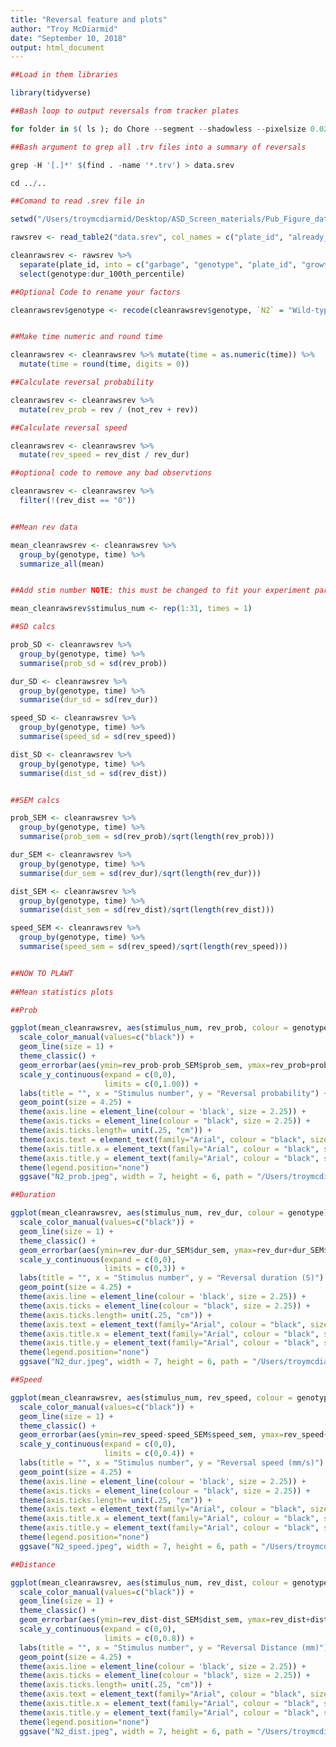 ```yaml
---
title: "Reversal feature and plots"
author: "Troy McDiarmid"
date: "September 10, 2018"
output: html_document
---
```


```r
##Load in them libraries

library(tidyverse)

```



```r

##Bash loop to output reversals from tracker plates

for folder in $( ls ); do Chore --segment --shadowless --pixelsize 0.027 --minimum-move-body 2 --minimum-time 20 --output speed,midline,morphwidth --plugin Reoutline::despike --plugin Respine --plugin MeasureReversal::tap::dt=1::collect=0.5  $folder; done

##Bash argument to grep all .trv files into a summary of reversals

grep -H '[.]*' $(find . -name '*.trv') > data.srev

cd ../..

```


```r

##Comand to read .srev file in 

setwd("/Users/troymcdiarmid/Desktop/ASD_Screen_materials/Pub_Figure_data/Troys_N2")

rawsrev <- read_table2("data.srev", col_names = c("plate_id", "already_rev", "not_rev", "rev", "rev_dist", "dist_sd", "dist_sem", "dist_0_quart", "dist_1st_quart", "dist_2nd_quart", "dist_3rd_quart", "dsit_100th_percentile", "rev_dur", "dur_sd", "dur_sem", "dur_0_quart", "dur_1st_quart", "dur_2nd_quart", "dur_3rd_quart", "dur_100th_percentile"))

cleanrawsrev <- rawsrev %>% 
  separate(plate_id, into = c("garbage", "genotype", "plate_id", "growth_conditions"), sep ="/") %>% separate(growth_conditions, into = c("growth_conditions", "time"), sep = ":") %>% 
  select(genotype:dur_100th_percentile) 

##Optional Code to rename your factors

cleanrawsrev$genotype <- recode(cleanrawsrev$genotype, `N2` = "Wild-type (N2)", `N2-2` = "Wild-type (N2)", `N2-3` = "Wild-type (N2)", `N2-4` = "Wild-type (N2)", `N2-5` = "Wild-type (N2)", `N2-6` = "Wild-type (N2)", `N2-7` = "Wild-type (N2)", `N2-8` = "Wild-type (N2)", `N2-9` = "Wild-type (N2)", `N2-10` = "Wild-type (N2)", `N2-11` = "Wild-type (N2)", `N2-12` = "Wild-type (N2)", `N2-13` = "Wild-type (N2)", `N2-14` = "Wild-type (N2)", `N2-15` = "Wild-type (N2)", `N2-16` = "Wild-type (N2)", `N2-17` = "Wild-type (N2)")


##Make time numeric and round time 

cleanrawsrev <- cleanrawsrev %>% mutate(time = as.numeric(time)) %>% 
  mutate(time = round(time, digits = 0)) 

##Calculate reversal probability

cleanrawsrev <- cleanrawsrev %>% 
  mutate(rev_prob = rev / (not_rev + rev)) 

##Calculate reversal speed 

cleanrawsrev <- cleanrawsrev %>%
  mutate(rev_speed = rev_dist / rev_dur) 

##optional code to remove any bad observtions

cleanrawsrev <- cleanrawsrev %>% 
  filter(!(rev_dist == "0")) 


##Mean rev data

mean_cleanrawsrev <- cleanrawsrev %>% 
  group_by(genotype, time) %>% 
  summarize_all(mean) 


##Add stim number NOTE: this must be changed to fit your experiment parameters 

mean_cleanrawsrev$stimulus_num <- rep(1:31, times = 1) 

##SD calcs

prob_SD <- cleanrawsrev %>% 
  group_by(genotype, time) %>% 
  summarise(prob_sd = sd(rev_prob))

dur_SD <- cleanrawsrev %>% 
  group_by(genotype, time) %>% 
  summarise(dur_sd = sd(rev_dur))

speed_SD <- cleanrawsrev %>% 
  group_by(genotype, time) %>% 
  summarise(speed_sd = sd(rev_speed))

dist_SD <- cleanrawsrev %>% 
  group_by(genotype, time) %>% 
  summarise(dist_sd = sd(rev_dist))


##SEM calcs

prob_SEM <- cleanrawsrev %>% 
  group_by(genotype, time) %>% 
  summarise(prob_sem = sd(rev_prob)/sqrt(length(rev_prob)))

dur_SEM <- cleanrawsrev %>% 
  group_by(genotype, time) %>% 
  summarise(dur_sem = sd(rev_dur)/sqrt(length(rev_dur)))

dist_SEM <- cleanrawsrev %>% 
  group_by(genotype, time) %>% 
  summarise(dist_sem = sd(rev_dist)/sqrt(length(rev_dist)))

speed_SEM <- cleanrawsrev %>% 
  group_by(genotype, time) %>% 
  summarise(speed_sem = sd(rev_speed)/sqrt(length(rev_speed)))



```


```r
##NOW TO PLAWT
 
##Mean statistics plots

##Prob

ggplot(mean_cleanrawsrev, aes(stimulus_num, rev_prob, colour = genotype)) + 
  scale_color_manual(values=c("black")) +
  geom_line(size = 1) +
  theme_classic() + 
  geom_errorbar(aes(ymin=rev_prob-prob_SEM$prob_sem, ymax=rev_prob+prob_SEM$prob_sem), width = 0, size = 1) +
  scale_y_continuous(expand = c(0,0),
                     limits = c(0,1.00)) +
  labs(title = "", x = "Stimulus number", y = "Reversal probability") +
  geom_point(size = 4.25) +
  theme(axis.line = element_line(colour = 'black', size = 2.25)) +
  theme(axis.ticks = element_line(colour = "black", size = 2.25)) +
  theme(axis.ticks.length= unit(.25, "cm")) +
  theme(axis.text = element_text(family="Arial", colour = "black", size = 30)) +
  theme(axis.title.x = element_text(family="Arial", colour = "black", size = 30)) +
  theme(axis.title.y = element_text(family="Arial", colour = "black", size = 30)) +
  theme(legend.position="none") 
  ggsave("N2_prob.jpeg", width = 7, height = 6, path = "/Users/troymcdiarmid/Desktop/ASD_Screen_materials")

##Duration

ggplot(mean_cleanrawsrev, aes(stimulus_num, rev_dur, colour = genotype)) + 
  scale_color_manual(values=c("black")) +
  geom_line(size = 1) +
  theme_classic() + 
  geom_errorbar(aes(ymin=rev_dur-dur_SEM$dur_sem, ymax=rev_dur+dur_SEM$dur_sem), width = 0, size = 1) +
  scale_y_continuous(expand = c(0,0),
                     limits = c(0,3)) +
  labs(title = "", x = "Stimulus number", y = "Reversal duration (S)") +
  geom_point(size = 4.25) +
  theme(axis.line = element_line(colour = 'black', size = 2.25)) +
  theme(axis.ticks = element_line(colour = "black", size = 2.25)) +
  theme(axis.ticks.length= unit(.25, "cm")) +
  theme(axis.text = element_text(family="Arial", colour = "black", size = 30)) +
  theme(axis.title.x = element_text(family="Arial", colour = "black", size = 30)) +
  theme(axis.title.y = element_text(family="Arial", colour = "black", size = 30)) +
  theme(legend.position="none") 
  ggsave("N2_dur.jpeg", width = 7, height = 6, path = "/Users/troymcdiarmid/Desktop/ASD_Screen_materials") 

##Speed

ggplot(mean_cleanrawsrev, aes(stimulus_num, rev_speed, colour = genotype)) + 
  scale_color_manual(values=c("black")) +
  geom_line(size = 1) +
  theme_classic() + 
  geom_errorbar(aes(ymin=rev_speed-speed_SEM$speed_sem, ymax=rev_speed+speed_SEM$speed_sem), width = 0, size = 1) +
  scale_y_continuous(expand = c(0,0),
                     limits = c(0,0.4)) +
  labs(title = "", x = "Stimulus number", y = "Reversal speed (mm/s)") +
  geom_point(size = 4.25) +
  theme(axis.line = element_line(colour = 'black', size = 2.25)) +
  theme(axis.ticks = element_line(colour = "black", size = 2.25)) +
  theme(axis.ticks.length= unit(.25, "cm")) +
  theme(axis.text = element_text(family="Arial", colour = "black", size = 30)) +
  theme(axis.title.x = element_text(family="Arial", colour = "black", size = 30)) +
  theme(axis.title.y = element_text(family="Arial", colour = "black", size = 30)) +
  theme(legend.position="none")
  ggsave("N2_speed.jpeg", width = 7, height = 6, path = "/Users/troymcdiarmid/Desktop/ASD_Screen_materials") 

##Distance

ggplot(mean_cleanrawsrev, aes(stimulus_num, rev_dist, colour = genotype)) + 
  scale_color_manual(values=c("black")) +
  geom_line(size = 1) +
  theme_classic() + 
  geom_errorbar(aes(ymin=rev_dist-dist_SEM$dist_sem, ymax=rev_dist+dist_SEM$dist_sem), width = 0, size = 1) +
  scale_y_continuous(expand = c(0,0),
                     limits = c(0,0.8)) +
  labs(title = "", x = "Stimulus number", y = "Reversal Distance (mm)") +
  geom_point(size = 4.25) +
  theme(axis.line = element_line(colour = 'black', size = 2.25)) +
  theme(axis.ticks = element_line(colour = "black", size = 2.25)) +
  theme(axis.ticks.length= unit(.25, "cm")) +
  theme(axis.text = element_text(family="Arial", colour = "black", size = 30)) +
  theme(axis.title.x = element_text(family="Arial", colour = "black", size = 30)) +
  theme(axis.title.y = element_text(family="Arial", colour = "black", size = 30)) +
  theme(legend.position="none")
  ggsave("N2_dist.jpeg", width = 7, height = 6, path = "/Users/troymcdiarmid/Desktop/ASD_Screen_materials") 


```





